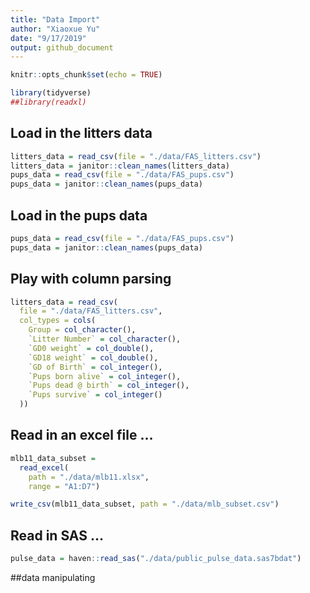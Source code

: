 ```yaml
---
title: "Data Import"
author: "Xiaoxue Yu"
date: "9/17/2019"
output: github_document
---
```


```r
knitr::opts_chunk$set(echo = TRUE)

library(tidyverse)
##library(readxl)
```


## Load in the litters data

```r
litters_data = read_csv(file = "./data/FAS_litters.csv")
litters_data = janitor::clean_names(litters_data)
pups_data = read_csv(file = "./data/FAS_pups.csv")
pups_data = janitor::clean_names(pups_data)
```

## Load in the pups data


```r
pups_data = read_csv(file = "./data/FAS_pups.csv")
pups_data = janitor::clean_names(pups_data)
```


## Play with column parsing

```r
litters_data = read_csv(
  file = "./data/FAS_litters.csv",
  col_types = cols(
    Group = col_character(),
    `Litter Number` = col_character(),
    `GD0 weight` = col_double(),
    `GD18 weight` = col_double(),
    `GD of Birth` = col_integer(),
    `Pups born alive` = col_integer(),
    `Pups dead @ birth` = col_integer(),
    `Pups survive` = col_integer()
  ))
```


## Read in an excel file ...

```r
mlb11_data_subset = 
  read_excel(
    path = "./data/mlb11.xlsx",
    range = "A1:D7")

write_csv(mlb11_data_subset, path = "./data/mlb_subset.csv")
```


## Read in SAS ...

```r
pulse_data = haven::read_sas("./data/public_pulse_data.sas7bdat")
```


##data manipulating

```r

```
